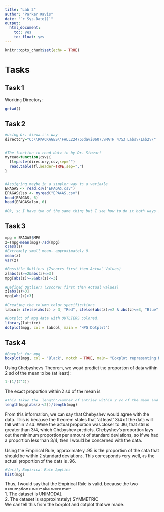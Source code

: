 ```yaml
---
title: "Lab 2"
author: "Parker Davis"
date: "`r Sys.Date()`"
output: 
  html_document:
    toc: yes
    toc_float: yes
---
```


```r
knitr::opts_chunk$set(echo = TRUE)
```

# Tasks

## Task 1

Working Directory:
```r
getwd()
```

## Task 2
```r
#Using Dr. Stewart's way
directory="C:\\RPACKAGES\\FALL224753davi0607\\MATH 4753 Labs\\Lab2\\"


#The function to read data in by Dr. Stewart
myread=function(csv){
  fl=paste(directory,csv,sep="")
  read.table(fl,header=TRUE,sep=",")
}


#Assigning maybe in a simpler way to a variable
EPAGAS <- read.csv("EPAGAS.csv")
EPAGASalso <- myread("EPAGAS.csv")
head(EPAGAS, 6)
head(EPAGASalso, 6)

#Ok, so I have two of the same thing but I see how to do it both ways :).
```


## Task 3

```r
mpg = EPAGAS$MPG
z=(mpg-mean(mpg))/sd(mpg)
class(z)
#Extremely small mean- approximately 0.
mean(z)
var(z)

#Possible Outliers (Zscores first then Actual Values)
z[abs(z)>=2&abs(z)<=3]
mpg[abs(z)>=2&abs(z)<=3]

#Defined Outliers (Zscores first then Actual Values)
z[abs(z)>3]
mpg[abs(z)>3]

#Creating the column color specifications
labcol= ifelse(abs(z) > 3, "Red", ifelse(abs(z)>=2 & abs(z)<=3, "Blue", "Black"))

#Dotplot of mpg data with OUTLIERS colored.
library(lattice)
dotplot(mpg, col = labcol, main = "MPG Dotplot")
```

## Task 4 

```r
#Boxplot for mpg
boxplot(mpg, col = "Black", notch = TRUE, main= "Boxplot representing MPG data",horizontal = TRUE)

```

Using Chebyshev's Theorem, we woud predict the proportion of data within 2 sd of the mean to be (at least):
```r
1-(1/(2^2))
```
The exact proportion within 2 sd of the mean is
```r
#This takes the 'length'/number of entries within 2 sd of the mean and divides by the actual length to create a proportion
length(mpg[abs(z)<2])/length(mpg)
```

From this information, we can say that Chebyshev would agree with the data. This is because the theorem states that 'at least' 3/4 of the data will fall within 2 sd. While the actual proportion was closer to .96, that still is greater than 3/4, which Chebyshev predicts. Chebyshev's proportion lays out the minimum proportion per amount of standard deviations, so if we had a proportion less than 3/4, then I would be concerned with the data.  
<br>Using the Empirical Rule, approximately .95 is the proportion of the data that should be within 2 standard deviations. This corresponds very well, as the actual proportion of the data is .96.

```r
#Verify Empirical Rule Applies
hist(mpg)
```

Thus, I would say that the Empirical Rule is valid, because the two assumptions we make were met:  
1. The dataset is UNIMODAL  
2. The dataset is (approximately) SYMMETRIC  
We can tell this from the boxplot and dotplot that we made. 
